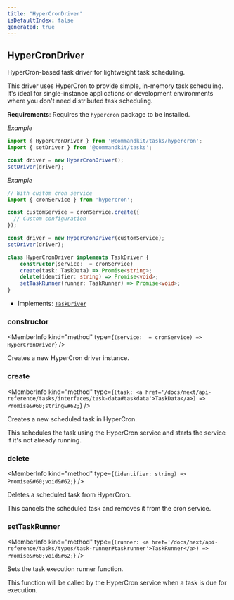 ```yaml
---
title: "HyperCronDriver"
isDefaultIndex: false
generated: true
---
```



<!-- This file was generated from the CommandKit source. Do not modify. Instead, re-run the "docgen" script -->


## HyperCronDriver

<GenerationInfo sourceFile="packages/tasks/src/drivers/hypercron.ts" sourceLine="36" packageName="@commandkit/tasks" />

HyperCron-based task driver for lightweight task scheduling.

This driver uses HyperCron to provide simple, in-memory task scheduling.
It's ideal for single-instance applications or development environments
where you don't need distributed task scheduling.

**Requirements**: Requires the `hypercron` package to be installed.



*Example*

```ts
import { HyperCronDriver } from '@commandkit/tasks/hypercron';
import { setDriver } from '@commandkit/tasks';

const driver = new HyperCronDriver();
setDriver(driver);
```

*Example*

```ts
// With custom cron service
import { cronService } from 'hypercron';

const customService = cronService.create({
  // Custom configuration
});

const driver = new HyperCronDriver(customService);
setDriver(driver);
```

```ts title="Signature"
class HyperCronDriver implements TaskDriver {
    constructor(service:  = cronService)
    create(task: TaskData) => Promise<string>;
    delete(identifier: string) => Promise<void>;
    setTaskRunner(runner: TaskRunner) => Promise<void>;
}
```
* Implements: <code><a href='/docs/next/api-reference/tasks/interfaces/task-driver#taskdriver'>TaskDriver</a></code>



<div className="members-wrapper">

### constructor

<MemberInfo kind="method" type={`(service:  = cronService) => HyperCronDriver`}   />

Creates a new HyperCron driver instance.
### create

<MemberInfo kind="method" type={`(task: <a href='/docs/next/api-reference/tasks/interfaces/task-data#taskdata'>TaskData</a>) => Promise&#60;string&#62;`}   />

Creates a new scheduled task in HyperCron.

This schedules the task using the HyperCron service and starts the service
if it's not already running.
### delete

<MemberInfo kind="method" type={`(identifier: string) => Promise&#60;void&#62;`}   />

Deletes a scheduled task from HyperCron.

This cancels the scheduled task and removes it from the cron service.
### setTaskRunner

<MemberInfo kind="method" type={`(runner: <a href='/docs/next/api-reference/tasks/types/task-runner#taskrunner'>TaskRunner</a>) => Promise&#60;void&#62;`}   />

Sets the task execution runner function.

This function will be called by the HyperCron service when a task is due for execution.


</div>
